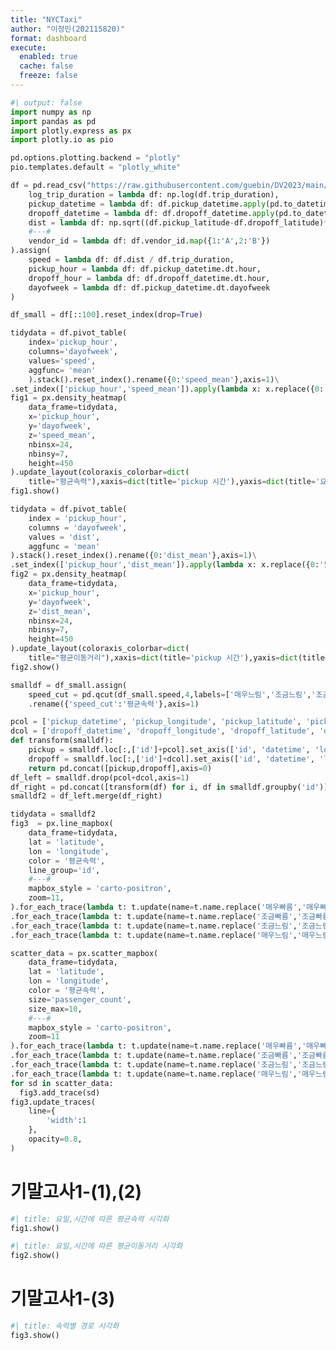 ```yaml
---
title: "NYCTaxi"
author: "이정민(202115820)"
format: dashboard
execute: 
  enabled: true
  cache: false
  freeze: false
---
```


```python
#| output: false
import numpy as np
import pandas as pd
import plotly.express as px
import plotly.io as pio

pd.options.plotting.backend = "plotly"
pio.templates.default = "plotly_white"

df = pd.read_csv("https://raw.githubusercontent.com/guebin/DV2023/main/posts/NYCTaxi.csv").assign(
    log_trip_duration = lambda df: np.log(df.trip_duration),
    pickup_datetime = lambda df: df.pickup_datetime.apply(pd.to_datetime),
    dropoff_datetime = lambda df: df.dropoff_datetime.apply(pd.to_datetime),
    dist = lambda df: np.sqrt((df.pickup_latitude-df.dropoff_latitude)**2 + (df.pickup_longitude-df.dropoff_longitude)**2),
    #---#
    vendor_id = lambda df: df.vendor_id.map({1:'A',2:'B'})
).assign(
    speed = lambda df: df.dist / df.trip_duration,
    pickup_hour = lambda df: df.pickup_datetime.dt.hour,
    dropoff_hour = lambda df: df.dropoff_datetime.dt.hour,
    dayofweek = lambda df: df.pickup_datetime.dt.dayofweek
)

df_small = df[::100].reset_index(drop=True)

tidydata = df.pivot_table(
    index='pickup_hour',
    columns='dayofweek',
    values='speed',
    aggfunc= 'mean'
    ).stack().reset_index().rename({0:'speed_mean'},axis=1)\
.set_index(['pickup_hour','speed_mean']).apply(lambda x: x.replace({0:'월',1:'화',2:'수',3:'목',4:'금',5:'토',6:'일'})).reset_index()
fig1 = px.density_heatmap(
    data_frame=tidydata,
    x='pickup_hour',
    y='dayofweek',
    z='speed_mean',
    nbinsx=24,
    nbinsy=7,
    height=450
).update_layout(coloraxis_colorbar=dict(
    title="평균속력"),xaxis=dict(title='pickup 시간'),yaxis=dict(title='요일'))
fig1.show()

tidydata = df.pivot_table(
    index = 'pickup_hour',
    columns = 'dayofweek',
    values = 'dist',
    aggfunc = 'mean'
).stack().reset_index().rename({0:'dist_mean'},axis=1)\
.set_index(['pickup_hour','dist_mean']).apply(lambda x: x.replace({0:'월',1:'화',2:'수',3:'목',4:'금',5:'토',6:'일'})).reset_index()
fig2 = px.density_heatmap(
    data_frame=tidydata,
    x='pickup_hour',
    y='dayofweek',
    z='dist_mean',
    nbinsx=24,
    nbinsy=7,
    height=450
).update_layout(coloraxis_colorbar=dict(
    title="평균이동거리"),xaxis=dict(title='pickup 시간'),yaxis=dict(title='요일'))
fig2.show()

smalldf = df_small.assign(
    speed_cut = pd.qcut(df_small.speed,4,labels=['매우느림','조금느림','조금빠름','매우빠름'])).sort_values('speed',ascending=True)\
    .rename({'speed_cut':'평균속력'},axis=1)

pcol = ['pickup_datetime', 'pickup_longitude', 'pickup_latitude', 'pickup_hour']
dcol = ['dropoff_datetime', 'dropoff_longitude', 'dropoff_latitude', 'dropoff_hour']
def transform(smalldf):
    pickup = smalldf.loc[:,['id']+pcol].set_axis(['id', 'datetime', 'longitude', 'latitude', 'hour'],axis=1).assign(type = 'pickup')
    dropoff = smalldf.loc[:,['id']+dcol].set_axis(['id', 'datetime', 'longitude', 'latitude', 'hour'],axis=1).assign(type = 'dropoff')
    return pd.concat([pickup,dropoff],axis=0)
df_left = smalldf.drop(pcol+dcol,axis=1)
df_right = pd.concat([transform(df) for i, df in smalldf.groupby('id')]).reset_index(drop=True)
smalldf2 = df_left.merge(df_right)

tidydata = smalldf2
fig3  = px.line_mapbox(
    data_frame=tidydata,
    lat = 'latitude',
    lon = 'longitude',
    color = '평균속력',
    line_group='id',
    #---#
    mapbox_style = 'carto-positron',
    zoom=11,
).for_each_trace(lambda t: t.update(name=t.name.replace('매우빠름','매우빠름 (pickup/dropoff)')))\
.for_each_trace(lambda t: t.update(name=t.name.replace('조금빠름','조금빠름 (pickup/dropoff)')))\
.for_each_trace(lambda t: t.update(name=t.name.replace('조금느림','조금느림 (pickup/dropoff)')))\
.for_each_trace(lambda t: t.update(name=t.name.replace('매우느림','매우느림 (pickup/dropoff)')))

scatter_data = px.scatter_mapbox(
    data_frame=tidydata,
    lat = 'latitude',
    lon = 'longitude',
    color = '평균속력',
    size='passenger_count',
    size_max=10,
    #---#
    mapbox_style = 'carto-positron',
    zoom=11
).for_each_trace(lambda t: t.update(name=t.name.replace('매우빠름','매우빠름(path)')))\
.for_each_trace(lambda t: t.update(name=t.name.replace('조금빠름','조금빠름(path)')))\
.for_each_trace(lambda t: t.update(name=t.name.replace('조금느림','조금느림(path)')))\
.for_each_trace(lambda t: t.update(name=t.name.replace('매우느림','매우느림(path)'))).data
for sd in scatter_data:
  fig3.add_trace(sd)
fig3.update_traces(
    line={
        'width':1
    },
    opacity=0.8,
)


```

# 기말고사1-(1),(2)

```python
#| title: 요일,시간에 따른 평균속력 시각화        
fig1.show()
```

```python
#| title: 요일,시간에 따른 평균이동거리 시각화        
fig2.show()
```

# 기말고사1-(3)

```python
#| title: 속력별 경로 시각화
fig3.show()
```